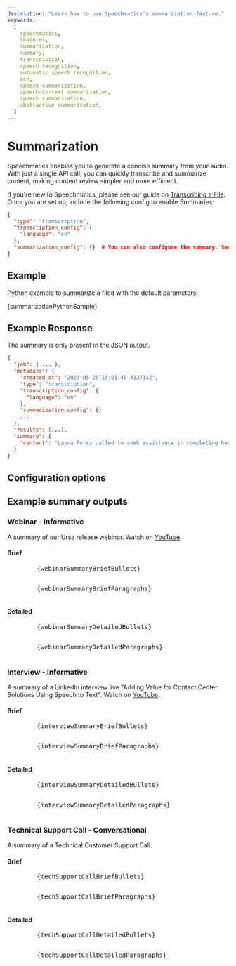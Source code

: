 ```yaml
---
description: "Learn how to use Speechmatics's summarization feature."
keywords:
  [
    speechmatics,
    features,
    summarization,
    summary,
    transcription,
    speech recognition,
    automatic speech recognition,
    asr,
    speech summarization,
    speech-to-text summarization,
    speech summarization,
    abstractive summarization,
  ]
---
```





# Summarization

Speechmatics enables you to generate a concise summary from your audio. With just a single API call, you can quickly transcribe and summarize content, making content review simpler and more efficient.

If you're new to Speechmatics, please see our guide on [Transcribing a File](/speech-to-text/batch/quickstart). Once you are set up, include the following config to enable Summaries:

```json
{
  "type": "transcription",
  "transcription_config": {
    "language": "en"
  },
  "summarization_config": {}  # You can also configure the summary. See below for more detail.
}
```

## Example

Python example to summarize a filed with the default parameters:

<CodeBlock language="python">
  {summarizationPythonSample}
</CodeBlock>

## Example Response

The summary is only present in the JSON output.

```json
{
  "job": { ... },
  "metadata": {
    "created_at": "2023-05-26T15:01:48.412714Z",
    "type": "transcription",
    "transcription_config": {
      "language": "en"
    },
    "summarization_config": {}
    ...
  },
  "results": [...],
  "summary": {
    "content": "Laura Perez called to seek assistance in completing her booking through the mobile application..."
  }
}
```


## Configuration options

<Box m="2">
  <SchemaNode schema={{type: "object", properties: {summarization_config: batchSchema.definitions.SummarizationConfig}}} expanded />
</Box>

## Example summary outputs

### Webinar - Informative

A summary of our Ursa release webinar. Watch on [YouTube](https://www.youtube.com/watch?v=x438-2c59l8&t=1s&ab_channel=Speechmatics).

#### Brief

<Tabs groupId="summary-types">
  <TabItem value="bullets" label="Bullets" default>
    <Card size="2" asChild style={{whiteSpace: "pre-wrap"}}>
      <pre>
        {webinarSummaryBriefBullets}
      </pre>
    </Card>
  </TabItem>
  <TabItem value="paragraphs" label="Paragraphs">
    <Card size="2" asChild style={{whiteSpace: "pre-wrap"}}>
      <pre>
        {webinarSummaryBriefParagraphs}
      </pre>
    </Card>
  </TabItem>
</Tabs>

#### Detailed

<Tabs groupId="summary-types">
  <TabItem value="bullets" label="Bullets" default>
    <Card size="2" asChild style={{whiteSpace: "pre-wrap"}}>
      <pre>
        {webinarSummaryDetailedBullets}
      </pre>
    </Card>
  </TabItem>
  <TabItem value="paragraphs" label="Paragraphs">
    <Card size="2" asChild style={{whiteSpace: "pre-wrap"}}>
      <pre>
        {webinarSummaryDetailedParagraphs}
      </pre>
    </Card>
  </TabItem>
</Tabs>

### Interview - Informative

A summary of a LinkedIn interview live "Adding Value for Contact Center Solutions Using Speech to Text". Watch on [YouTube](https://www.youtube.com/watch?v=n-3gDCVkD1g&ab_channel=Speechmatics).

#### Brief

<Tabs groupId="summary-types">
  <TabItem value="bullets" label="Bullets" default>
    <Card size="2" asChild style={{whiteSpace: "pre-wrap"}}>
      <pre>
        {interviewSummaryBriefBullets}
      </pre>
    </Card>
  </TabItem>
  <TabItem value="paragraphs" label="Paragraphs">
    <Card size="2" asChild style={{whiteSpace: "pre-wrap"}}>
      <pre>
        {interviewSummaryBriefParagraphs}
      </pre>
    </Card>
  </TabItem>
</Tabs>

#### Detailed

<Tabs groupId="summary-types">
  <TabItem value="bullets" label="Bullets" default>
    <Card size="2" asChild style={{whiteSpace: "pre-wrap"}}>
      <pre>
        {interviewSummaryDetailedBullets}
      </pre>
    </Card>
  </TabItem>
  <TabItem value="paragraphs" label="Paragraphs">
    <Card size="2" asChild style={{whiteSpace: "pre-wrap"}}>
      <pre>
        {interviewSummaryDetailedParagraphs}
      </pre>
    </Card>
  </TabItem>
</Tabs>

### Technical Support Call - Conversational

A summary of a Technical Customer Support Call.

#### Brief

<Tabs groupId="summary-types">
  <TabItem value="bullets" label="Bullets" default>
    <Card size="2" asChild style={{whiteSpace: "pre-wrap"}}>
      <pre>
        {techSupportCallBriefBullets}
      </pre>
    </Card>
  </TabItem>
  <TabItem value="paragraphs" label="Paragraphs">
    <Card size="2" asChild style={{whiteSpace: "pre-wrap"}}>
      <pre>
        {techSupportCallBriefParagraphs}
      </pre>
    </Card>
  </TabItem>
</Tabs>

#### Detailed

<Tabs groupId="summary-types">
  <TabItem value="bullets" label="Bullets" default>
    <Card size="2" asChild style={{whiteSpace: "pre-wrap"}}>
      <pre>
        {techSupportCallDetailedBullets}
      </pre>
    </Card>
  </TabItem>
  <TabItem value="paragraphs" label="Paragraphs">
    <Card size="2" asChild style={{whiteSpace: "pre-wrap"}}>
      <pre>
        {techSupportCallDetailedParagraphs}
      </pre>
    </Card>
  </TabItem>
</Tabs>